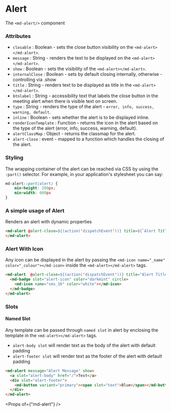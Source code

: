 
# Alert

The `<md-alert/>` component

### Attributes

- `closable` : Boolean - sets the close button visibility on the `<md-alert></md-alert>`.
- `message` : String - renders the text to be displayed on the `<md-alert></md-alert>`.
- `show` : Boolean - sets the visibility of the `<md-alert></md-alert>`.
- `internalClose` : Boolean - sets by default closing internally, otherwise - controlling via .show
- `title` : String - renders text to be displayed as title in the `<md-alert></md-alert>`.
- `btnlabel` : String - accessibility text that labels the close button in the meeting alert when there is visible text on screen.
- `type` : String - renders the type of the alert - `error, info, success, warning, default`.
- `inline` : Boolean - sets whether the alert is to be displayed inline.
- `renderIconTemplate` : Function - returns the icon in the alert based on the type of the alert (error, info, success, warning, default).
- `alertClassMap` : Object - returns the classmap for the alert.
- `alert-close` : event - mapped to a function which handles the closing of the alert.

### Styling

The wrapping container of the alert can be reached via CSS by using the `:part()` selector. For example, in your application's stylesheet you can say:

```CSS
md-alert::part(alert) {
    min-height: 200px;
    min-width: 600px
}
```

### A simple usage of Alert

Renders an alert with dynamic properties

```html
<md-alert @alert-close=${(action('dispatchEvent'))} title=${`Alert Title`} message=${`Alert Message`} type="warning" ?closable=${true} ?show=${true} .inline=${false}>
</md-alert>
```

### Alert With Icon

Any icon can be displayed in the alert by passing the `<md-icon name="_name" color="_colour"></md-icon>` inside the `<md-alert></md-alert>` tags.

```html
<md-alert  @alert-close=${(action('dispatchEvent'))} title="Alert Title" message="Alert Message" ?show=${true} ?closable=${true}>
  <md-badge slot="alert-icon" color="darkmint" circle>
    <md-icon name="sms_16" color="white"></md-icon>
  </md-badge>
</md-alert>
```

### Slots

#### Named Slot

Any template can be passed through `named slot` in alert by enclosing the template in the `<md-alert></md-alert>` tags.

- `alert-body slot` will render text as the body of the alert with default padding
- `alert-footer slot` will render text as the footer of the alert with default padding

```html
<md-alert message="Alert Message" show>
  <a slot="alert-body" href="/">Test</a>
  <div slot="alert-footer">
    <md-button variant="primary"><span slot="text">Blue</span></md-button>
  </div>
</md-alert>
```

<Props of={"md-alert"} />
